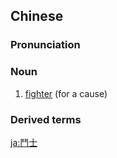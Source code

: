 {{also|斗士}}
==Chinese==
{{zh-forms|s=斗士}}

===Pronunciation===
{{zh-pron
|m=dòushì
|c=dau3 si6
|mn=tàu-sū
|cat=n
}}

===Noun===
{{zh-noun}}

# [[fighter]] (for a cause)

===Derived terms===
{{zh-der|自由鬥士}}

[[ja:鬥士]]